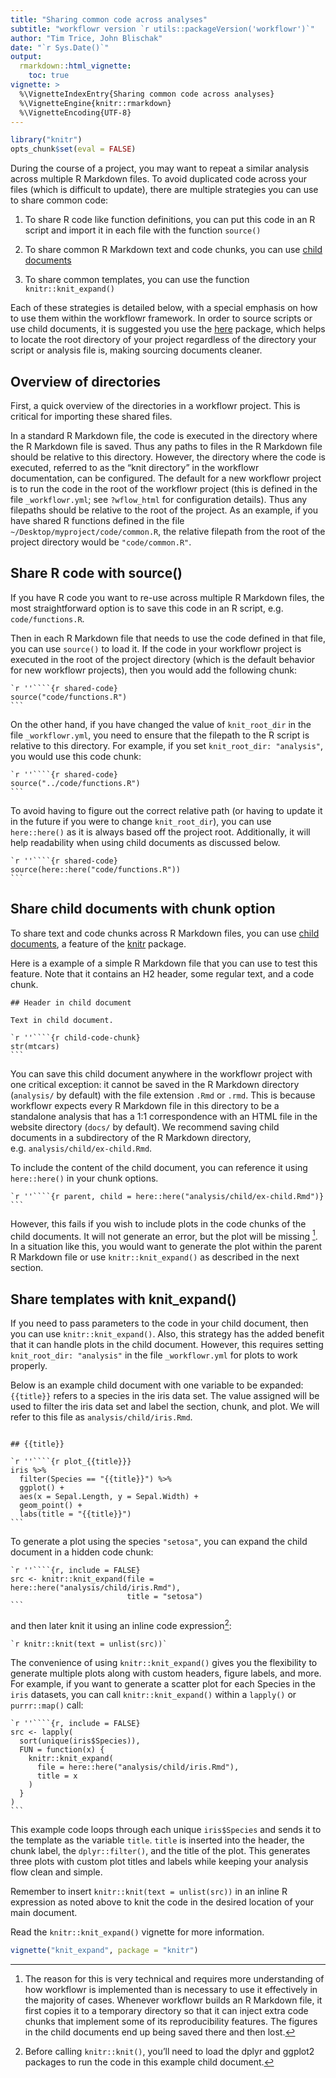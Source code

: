 ---
title: "Sharing common code across analyses"
subtitle: "workflowr version `r utils::packageVersion('workflowr')`"
author: "Tim Trice, John Blischak"
date: "`r Sys.Date()`"
output:
  rmarkdown::html_vignette:
    toc: true
vignette: >
  %\VignetteIndexEntry{Sharing common code across analyses}
  %\VignetteEngine{knitr::rmarkdown}
  %\VignetteEncoding{UTF-8}
---

```{r chunk-options, include=FALSE}
library("knitr")
opts_chunk$set(eval = FALSE)
```

During the course of a project, you may want to repeat a similar analysis
across multiple R Markdown files. To avoid duplicated code across your files
(which is difficult to update), there are multiple strategies you can use to
share common code:

1. To share R code like function definitions, you can put this code in an R
script and import it in each file with the function `source()`

1. To share common R Markdown text and code chunks, you can use [child documents](https://yihui.org/knitr/demo/child/)

1. To share common templates, you can use the function `knitr::knit_expand()`

Each of these strategies is detailed below, with a special emphasis on how to
use them within the workflowr framework. In order to source scripts or use child
documents, it is suggested you use the [here][] package, which helps to locate
the root directory of your project regardless of the directory your script or
analysis file is, making sourcing documents cleaner.

[here]: https://cran.r-project.org/package=here

## Overview of directories

First, a quick overview of the directories in a workflowr project. This is
critical for importing these shared files.

In a standard R Markdown file, the code is executed in the directory where the R
Markdown file is saved. Thus any paths to files in the R Markdown file should be
relative to this directory. However, the directory where the code is executed,
referred to as the "knit directory" in the workflowr documentation, can be
configured. The default for a new workflowr project is to run the code in the
root of the workflowr project (this is defined in the file `_workflowr.yml`; see
`?wflow_html` for configuration details). Thus any filepaths should be relative
to the root of the project. As an example, if you have shared R functions
defined in the file `~/Desktop/myproject/code/common.R`, the relative filepath
from the root of the project directory would be `"code/common.R"`.

## Share R code with source()

If you have R code you want to re-use across multiple R Markdown files, the most
straightforward option is to save this code in an R script, e.g.
`code/functions.R`.

Then in each R Markdown file that needs to use the code defined in that file,
you can use `source()` to load it. If the code in your workflowr project is
executed in the root of the project directory (which is the default behavior for
new workflowr projects), then you would add the following chunk:

````
`r ''````{r shared-code}
source("code/functions.R")
```
````

On the other hand, if you have changed the value of `knit_root_dir` in the file
`_workflowr.yml`, you need to ensure that the filepath to the R script is
relative to this directory. For example, if you set `knit_root_dir: "analysis"`,
you would use this code chunk:

````
`r ''````{r shared-code}
source("../code/functions.R")
```
````

To avoid having to figure out the correct relative path (or having to update it
in the future if you were to change `knit_root_dir`), you can use `here::here()`
as it is always based off the project root. Additionally, it will help
readability when using child documents as discussed below.

````
`r ''````{r shared-code}
source(here::here("code/functions.R"))
```
````

## Share child documents with chunk option

To share text and code chunks across R Markdown files, you can use [child
documents](https://yihui.org/knitr/demo/child/), a feature of the [knitr][]
package.

[knitr]: https://cran.r-project.org/package=knitr

Here is a example of a simple R Markdown file that you can use to test this
feature. Note that it contains an H2 header, some regular text, and a code
chunk.

````
## Header in child document

Text in child document.

`r ''````{r child-code-chunk}
str(mtcars)
```
````

You can save this child document anywhere in the workflowr project with one
critical exception: it cannot be saved in the R Markdown directory (`analysis/`
by default) with the file extension `.Rmd` or `.rmd`. This is because workflowr
expects every R Markdown file in this directory to be a standalone analysis that
has a 1:1 correspondence with an HTML file in the website directory (`docs/` by
default). We recommend saving child documents in a subdirectory of the R
Markdown directory, e.g. `analysis/child/ex-child.Rmd`.

To include the content of the child document, you can reference it using
`here::here()` in your chunk options.

````
`r ''````{r parent, child = here::here("analysis/child/ex-child.Rmd")}
```
````

However, this fails if you wish to include plots in the code chunks of the child
documents. It will not generate an error, but the plot will be missing ^[The
reason for this is very technical and requires more understanding of how
workflowr is implemented than is necessary to use it effectively in the majority
of cases. Whenever workflowr builds an R Markdown file, it first copies it to a
temporary directory so that it can inject extra code chunks that implement some
of its reproducibility features. The figures in the child documents end up being
saved there and then lost.]. In a situation like this, you would want to
generate the plot within the parent R Markdown file or use
`knitr::knit_expand()` as described in the next section.

## Share templates with knit_expand()

If you need to pass parameters to the code in your child document, then you can
use `knitr::knit_expand()`. Also, this strategy has the added benefit that it
can handle plots in the child document. However, this requires setting
`knit_root_dir: "analysis"` in the file `_workflowr.yml` for plots to work
properly.

Below is an example child document with one variable to be expanded: `{{title}}`
refers to a species in the iris data set. The value assigned will be used to
filter the iris data set and label the section, chunk, and plot. We will refer
to this file as `analysis/child/iris.Rmd`.

````

## {{title}}

`r ''````{r plot_{{title}}}
iris %>%
  filter(Species == "{{title}}") %>%
  ggplot() +
  aes(x = Sepal.Length, y = Sepal.Width) +
  geom_point() +
  labs(title = "{{title}}")
```
````

To generate a plot using the species `"setosa"`, you can expand the child
document in a hidden code chunk:

````
`r ''````{r, include = FALSE}
src <- knitr::knit_expand(file = here::here("analysis/child/iris.Rmd"),
                          title = "setosa")
```
````

and then later knit it using an inline code expression^[Before calling
`knitr::knit()`, you'll need to load the dplyr and ggplot2 packages to run the
code in this example child document.]:

`` `r
knitr::knit(text = unlist(src))` ``

The convenience of using `knitr::knit_expand()` gives you the flexibility to
generate multiple plots along with custom headers, figure labels, and more. For
example, if you want to generate a scatter plot for each Species in the `iris`
datasets, you can call `knitr::knit_expand()` within a `lapply()` or
`purrr::map()` call:

````
`r ''````{r, include = FALSE}
src <- lapply(
  sort(unique(iris$Species)), 
  FUN = function(x) {
    knitr::knit_expand(
      file = here::here("analysis/child/iris.Rmd"), 
      title = x
    )
  }
)
```
````

This example code loops through each unique `iris$Species` and sends it to the
template as the variable `title`. `title` is inserted into the header, the chunk
label, the `dplyr::filter()`, and the title of the plot. This generates three
plots with custom plot titles and labels while keeping your analysis flow clean
and simple.

Remember to insert `knitr::knit(text = unlist(src))` in an inline R expression
as noted above to knit the code in the desired location of your main document.

Read the `knitr::knit_expand()` vignette for more information.

```{r knit-expand-vignette}
vignette("knit_expand", package = "knitr")
```
